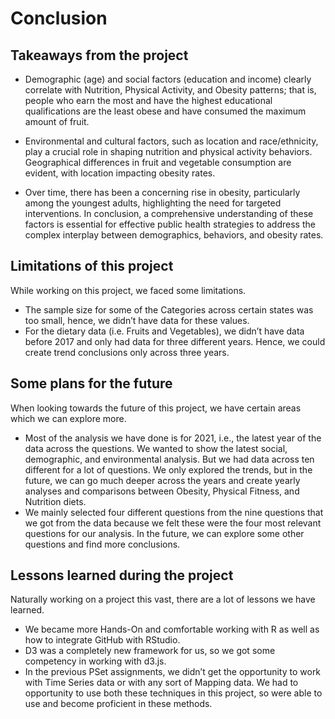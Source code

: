 # Conclusion

## Takeaways from the project

* Demographic (age) and social factors (education and income) clearly correlate with Nutrition, Physical Activity, and Obesity patterns; that is, people who earn the most and have the highest educational qualifications are the least obese and have consumed the maximum amount of fruit.

* Environmental and cultural factors, such as location and race/ethnicity, play a crucial role in shaping nutrition and physical activity behaviors. Geographical differences in fruit and vegetable consumption are evident, with location impacting obesity rates.

* Over time, there has been a concerning rise in obesity, particularly among the youngest adults, highlighting the need for targeted interventions. In conclusion, a comprehensive understanding of these factors is essential for effective public health strategies to address the complex interplay between demographics, behaviors, and obesity rates.

## Limitations of this project
While working on this project, we faced some limitations.

* The sample size for some of the Categories across certain states was too small, hence, we didn't have data for these values. 
* For the dietary data (i.e. Fruits and Vegetables), we didn't have data before 2017 and only had data for three different years. Hence, we could create trend conclusions only across three years.

## Some plans for the future
When looking towards the future of this project, we have certain areas which we can explore more.

* Most of the analysis we have done is for 2021, i.e., the latest year of the data across the questions. We wanted to show the latest social, demographic, and environmental analysis. But we had data across ten different for a lot of questions. We only explored the trends, but in the future, we can go much deeper across the years and create yearly analyses and comparisons between Obesity, Physical Fitness, and Nutrition diets.
* We mainly selected four different questions from the nine questions that we got from the data because we felt these were the four most relevant questions for our analysis. In the future, we can explore some other questions and find more conclusions.

## Lessons learned during the project
Naturally working on a project this vast, there are a lot of lessons we have learned.

* We became more Hands-On and comfortable working with R as well as how to integrate GitHub with RStudio.
* D3 was a completely new framework for us, so we got some competency in working with d3.js.
* In the previous PSet assignments, we didn't get the opportunity to work with Time Series data or with any sort of Mapping data. We had to opportunity to use both these techniques in this project, so were able to use and become proficient in these methods.
